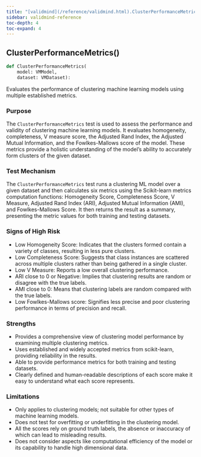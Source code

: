```yaml
---
title: "[validmind](/reference/validmind.html).ClusterPerformanceMetrics"
sidebar: validmind-reference
toc-depth: 4
toc-expand: 4
---
```


## ClusterPerformanceMetrics[()]{.muted}

<!-- function.qmd.jinja2 - function signature -->

```python
def ClusterPerformanceMetrics(
    model: VMModel,
    dataset: VMDataset):
```

Evaluates the performance of clustering machine learning models using multiple established metrics.

### Purpose

The `ClusterPerformanceMetrics` test is used to assess the performance and validity of clustering machine learning models. It evaluates homogeneity, completeness, V measure score, the Adjusted Rand Index, the Adjusted Mutual Information, and the Fowlkes-Mallows score of the model. These metrics provide a holistic understanding of the model's ability to accurately form clusters of the given dataset.

### Test Mechanism

The `ClusterPerformanceMetrics` test runs a clustering ML model over a given dataset and then calculates six metrics using the Scikit-learn metrics computation functions: Homogeneity Score, Completeness Score, V Measure, Adjusted Rand Index (ARI), Adjusted Mutual Information (AMI), and Fowlkes-Mallows Score. It then returns the result as a summary, presenting the metric values for both training and testing datasets.

### Signs of High Risk

- Low Homogeneity Score: Indicates that the clusters formed contain a variety of classes, resulting in less pure clusters.
- Low Completeness Score: Suggests that class instances are scattered across multiple clusters rather than being gathered in a single cluster.
- Low V Measure: Reports a low overall clustering performance.
- ARI close to 0 or Negative: Implies that clustering results are random or disagree with the true labels.
- AMI close to 0: Means that clustering labels are random compared with the true labels.
- Low Fowlkes-Mallows score: Signifies less precise and poor clustering performance in terms of precision and recall.

### Strengths

- Provides a comprehensive view of clustering model performance by examining multiple clustering metrics.
- Uses established and widely accepted metrics from scikit-learn, providing reliability in the results.
- Able to provide performance metrics for both training and testing datasets.
- Clearly defined and human-readable descriptions of each score make it easy to understand what each score represents.

### Limitations

- Only applies to clustering models; not suitable for other types of machine learning models.
- Does not test for overfitting or underfitting in the clustering model.
- All the scores rely on ground truth labels, the absence or inaccuracy of which can lead to misleading results.
- Does not consider aspects like computational efficiency of the model or its capability to handle high dimensional data.
